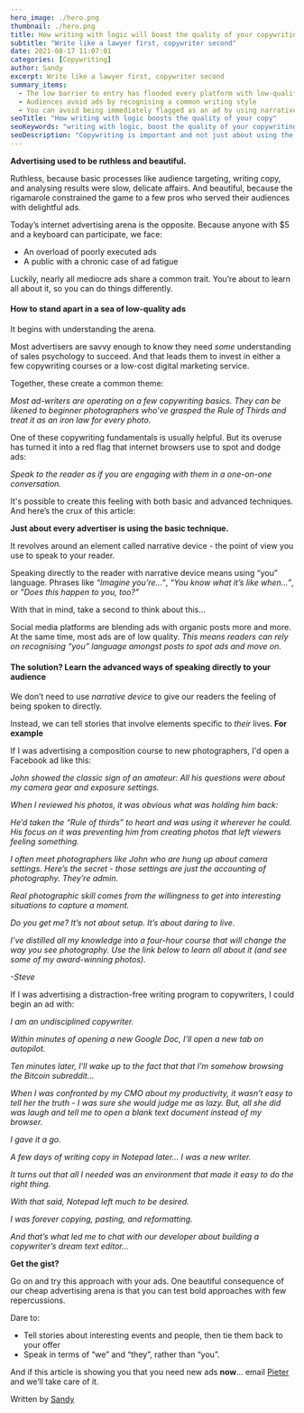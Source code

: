 ```yaml
---
hero_image: ./hero.png
thumbnail: ./hero.png
title: How writing with logic will boost the quality of your copywriting
subtitle: "Write like a lawyer first, copywriter second"
date: 2021-08-17 11:07:01
categories: [Copywriting]
author: Sandy
excerpt: Write like a lawyer first, copywriter second
summary_items:
  - The low barrier to entry has flooded every platform with low-quality ads
  - Audiences avoid ads by recognising a common writing style
  - You can avoid being immediately flagged as an ad by using narrative device creatively
seoTitle: "How writing with logic boosts the quality of your copy"
seoKeywords: "writing with logic, boost the quality of your copywriting, boost the quality of your copy"
seoDescription: "Copywriting is important and not just about using the right words. Learn how to boost the quality of your copy and produce persuasive content by using logic."
---
```


**Advertising used to be ruthless and beautiful.**

Ruthless, because basic processes like audience targeting, writing copy, and analysing results were slow, delicate affairs. And beautiful, because the rigamarole constrained the game to a few pros who served their audiences with delightful ads.

Today’s internet advertising arena is the opposite. Because anyone with $5 and a keyboard can participate, we face:

- An overload of poorly executed ads
- A public with a chronic case of ad fatigue

Luckily, nearly all mediocre ads share a common trait. You’re about to learn all about it, so you can do things differently.

#### **How to stand apart in a sea of low-quality ads**

It begins with understanding the arena.

Most advertisers are savvy enough to know they need _some_ understanding of sales psychology to succeed. And that leads them to invest in either a few copywriting courses or a low-cost digital marketing service.

Together, these create a common theme:

_Most ad-writers are operating on a few copywriting basics. They can be likened to beginner photographers who’ve grasped the Rule of Thirds and treat it as an iron law for every photo._

One of these copywriting fundamentals is usually helpful. But its overuse has turned it into a red flag that internet browsers use to spot and dodge ads:

_Speak to the reader as if you are engaging with them in a one-on-one conversation._

It's possible to create this feeling with both basic and advanced techniques. And here’s the crux of this article:

**Just about every advertiser is using the basic technique.**

It revolves around an element called narrative device - the point of view you use to speak to your reader.

Speaking directly to the reader with narrative device means using “you” language. Phrases like _“Imagine you’re…”_, _“You know what it’s like when…”_, or _"Does this happen to you, too?"_

With that in mind, take a second to think about this…

Social media platforms are blending ads with organic posts more and more. At the same time, most ads are of low quality. _This means readers can rely on recognising “you” language amongst posts to spot ads and move on._

#### **The solution? Learn the advanced ways of speaking directly to your audience**

We don’t need to use _narrative device_ to give our readers the feeling of being spoken to directly.

Instead, we can tell stories that involve elements specific to _their_ lives.
**For example**

If I was advertising a composition course to new photographers, I'd open a Facebook ad like this:

_John showed the classic sign of an amateur: All his questions were about my camera gear and exposure settings._

_When I reviewed his photos, it was obvious what was holding him back:_

_He’d taken the “Rule of thirds” to heart and was using it wherever he could. His focus on it was preventing him from creating photos that left viewers feeling something._

_I often meet photographers like John who are hung up about camera settings. Here’s the secret - those settings are just the accounting of photography. They’re admin._

_Real photographic skill comes from the willingness to get into interesting situations to capture a moment._

_Do you get me? It’s not about setup. It’s about daring to live._

_I’ve distilled all my knowledge into a four-hour course that will change the way you see photography. Use the link below to learn all about it (and see some of my award-winning photos)._

_-Steve_

If I was advertising a distraction-free writing program to copywriters, I could begin an ad with:

_I am an undisciplined copywriter._

_Within minutes of opening a new Google Doc, I'll open a new tab on autopilot._

_Ten minutes later, I'll wake up to the fact that that I’m somehow browsing the Bitcoin subreddit..._

_When I was confronted by my CMO about my productivity, it wasn’t easy to tell her the truth - I was sure she would judge me as lazy. But, all she did was laugh and tell me to open a blank text document instead of my browser._

_I gave it a go._

_A few days of writing copy in Notepad later... I was a new writer._

_It turns out that all I needed was an environment that made it easy to do the right thing._

_With that said, Notepad left much to be desired._

_I was forever copying, pasting, and reformatting._

_And that’s what led me to chat with our developer about building a copywriter’s dream text editor..._

**Get the gist?**

Go on and try this approach with your ads. One beautiful consequence of our cheap advertising arena is that you can test bold approaches with few repercussions.

Dare to:

- Tell stories about interesting events and people, then tie them back to your offer
- Speak in terms of “we” and “they”, rather than “you”.

And if this article is showing you that you need new ads **now**... email [Pieter](mailto:pieter@doubleagency.com) and we’ll take care of it.

Written by [Sandy](https://www.linkedin.com/in/sandy-radburnd/)
